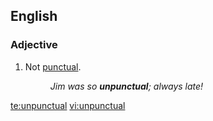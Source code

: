 ==English==

===Adjective===
{{en-adj|-}}

# Not [[punctual]].
#: ''Jim was so '''unpunctual'''; always late!''

[[te:unpunctual]]
[[vi:unpunctual]]